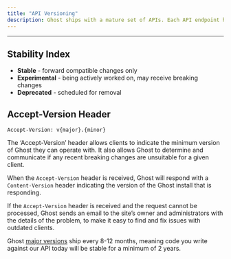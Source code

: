 ```yaml
---
title: "API Versioning"
description: Ghost ships with a mature set of APIs. Each API endpoint has a status, which indicates suitability for production use. Read more about Ghost’s [architecture](/docs/architecture/).
---
```


***

## Stability Index

* **Stable** - forward compatible changes only
* **Experimental** - being actively worked on, may receive breaking changes
* **Deprecated** - scheduled for removal

## Accept-Version Header

`Accept-Version: v{major}.{minor}`

The ‘Accept-Version’ header allows clients to indicate the minimum version of Ghost they can operate with. It also allows Ghost to determine and communicate if any recent breaking changes are unsuitable for a given client.

When the `Accept-Version` header is received, Ghost will respond with a `Content-Version` header indicating the version of the Ghost install that is responding.

If the `Accept-Version` header is received and the request cannot be processed, Ghost sends an email to the site’s owner and administrators with the details of the problem, to make it easy to find and fix issues with outdated clients.

Ghost [major versions](/docs/faq/major-versions-lts/) ship every 8-12 months, meaning code you write against our API today will be stable for a minimum of 2 years.
